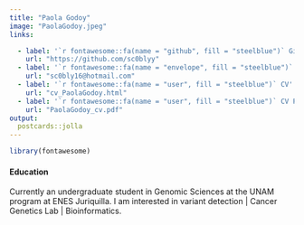 ```yaml
---
title: "Paola Godoy"
image: "PaolaGodoy.jpeg"
links:

  - label: '`r fontawesome::fa(name = "github", fill = "steelblue")` Github'
    url: "https://github.com/sc0blyy"
  - label: '`r fontawesome::fa(name = "envelope", fill = "steelblue")` Mail'
    url: "sc0bly16@hotmail.com"
  - label: '`r fontawesome::fa(name = "user", fill = "steelblue")` CV'
    url: "cv_PaolaGodoy.html"
  - label: '`r fontawesome::fa(name = "user", fill = "steelblue")` CV PDF'
    url: "PaolaGodoy_cv.pdf"
output:
  postcards::jolla
---
```


```r
library(fontawesome)
```


#### **Education**
Currently an undergraduate student in Genomic Sciences at the UNAM program at ENES Juriquilla. I am interested in variant detection | Cancer Genetics Lab | Bioinformatics.

### 


